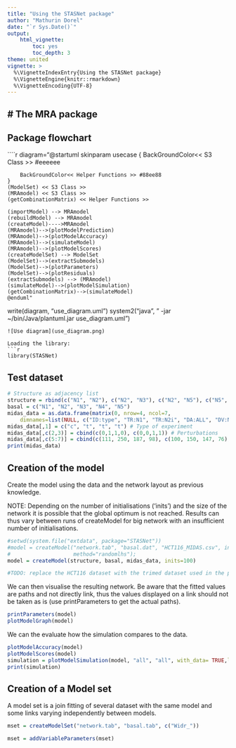 ```yaml
---
title: "Using the STASNet package"
author: "Mathurin Dorel"
date: "`r Sys.Date()`"
output: 
    html_vignette:
        toc: yes
        toc_depth: 3
theme: united
vignette: >
  %\VignetteIndexEntry{Using the STASNet package}
  %\VignetteEngine{knitr::rmarkdown}
  %\VignetteEncoding{UTF-8}
---
```


# The MRA package
---------

## Package flowchart

````r
diagram="@startuml
    skinparam usecase {
        BackGroundColor<< S3 Class >> #eeeeee

        BackGroundColor<< Helper Functions >> #88ee88
    }
    (ModelSet) << S3 Class >>
    (MRAmodel) << S3 Class >>
    (getCombinationMatrix) << Helper Functions >>

    (importModel) --> MRAmodel
    (rebuildModel) --> MRAmodel
    (createModel)---->MRAmodel
    (MRAmodel)-->(plotModelPrediction)
    (MRAmodel)-->(plotModelAccuracy)
    (MRAmodel)-->(simulateModel)
    (MRAmodel)-->(plotModelScores)
    (createModelSet) --> ModelSet
    (ModelSet)-->(extractSubmodels)
    (ModelSet)-->(plotParameters)
    (ModelSet)-->(plotResiduals)
    (extractSubmodels) --> (MRAmodel)
    (simulateModel)-->(plotModelSimulation)
    (getCombinationMatrix)-->(simulateModel)
    @enduml"
write(diagram, "use_diagram.uml")
system2("java", " -jar ~/bin/Java/plantuml.jar use_diagram.uml")
```
![Use diagram](use_diagram.png)

Loading the library:
```r
library(STASNet)
```

## Test dataset
```r
# Structure as adjacency list
structure = rbind(c("N1", "N2"), c("N2", "N3"), c("N2", "N5"), c("N5", "N4"), c("N3", "N4"))
basal = c("N1", "N2", "N3", "N4", "N5")
midas_data = as.data.frame(matrix(0, nrow=4, ncol=7,
    dimnames=list(NULL, c("ID:type", "TR:N1", "TR:N2i", "DA:ALL", "DV:N2", "DV:N3", "DV:N4"))))
midas_data[,1] = c("c", "t", "t", "t") # Type of experiment
midas_data[,c(2,3)] = cbind(c(0,1,1,0), c(0,0,1,1)) # Perturbations
midas_data[,c(5:7)] = cbind(c(111, 250, 187, 98), c(100, 150, 147, 76), c(103, 600, 217, 54)) # Experimental values
print(midas_data)
```

## Creation of the model

Create the model using the data and the network layout as previous knowledge.

NOTE: Depending on the number of initialisations ('inits') and the size of the network it is possible that
the global optimum is not reached. Results can thus vary between runs of createModel for big network with an
insufficient number of initialisations.


```r
#setwd(system.file("extdata", package="STASNet"))
#model = createModel("network.tab", "basal.dat", "HCT116_MIDAS.csv", inits=100, perform_plots=T,
#                    method="randomlhs");
model = createModel(structure, basal, midas_data, inits=100)
```
```r
#TODO: replace the HCT116 dataset with the trimed dataset used in the package
```

We can then visualise the resulting network. Be aware that the fitted values are paths and not directly link,
thus the values displayed on a link should not be taken as is (use printParameters to get the actual paths).

```r
printParameters(model)
plotModelGraph(model)
```

We can the evaluate how the simulation compares to the data.

```r
plotModelAccuracy(model)
plotModelScores(model)
simulation = plotModelSimulation(model, "all", "all", with_data= TRUE,log_axis = T)
print(simulation)
```

## Creation of a Model set

A model set is a join fitting of several dataset with the same model and some links varying independently between models.

```r
mset = createModelSet("network.tab", "basal.tab", c("Widr_"))
```


```r
mset = addVariableParameters(mset)
```
